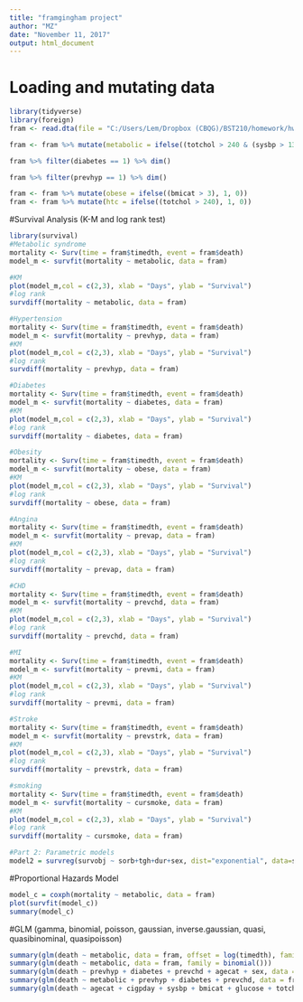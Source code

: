 ---
title: "framgingham project"
author: "MZ"
date: "November 11, 2017"
output: html_document
---
# Loading and mutating data
```{r}
library(tidyverse)
library(foreign)
fram <- read.dta(file = "C:/Users/Lem/Dropbox (CBQG)/BST210/homework/hw5/framingham.dta")

fram <- fram %>% mutate(metabolic = ifelse((totchol > 240 & (sysbp > 130 | bpmeds == 1 | prevhyp == 1) & bmicat > 2), 1, 0))

fram %>% filter(diabetes == 1) %>% dim()

fram %>% filter(prevhyp == 1) %>% dim()

fram <- fram %>% mutate(obese = ifelse((bmicat > 3), 1, 0))
fram <- fram %>% mutate(htc = ifelse((totchol > 240), 1, 0))
```

#Survival Analysis (K-M and log rank test)
```{r}
library(survival)
#Metabolic syndrome
mortality <- Surv(time = fram$timedth, event = fram$death)
model_m <- survfit(mortality ~ metabolic, data = fram)

#KM
plot(model_m,col = c(2,3), xlab = "Days", ylab = "Survival")
#log rank
survdiff(mortality ~ metabolic, data = fram)

#Hypertension
mortality <- Surv(time = fram$timedth, event = fram$death)
model_m <- survfit(mortality ~ prevhyp, data = fram)
#KM
plot(model_m,col = c(2,3), xlab = "Days", ylab = "Survival")
#log rank
survdiff(mortality ~ prevhyp, data = fram)

#Diabetes
mortality <- Surv(time = fram$timedth, event = fram$death)
model_m <- survfit(mortality ~ diabetes, data = fram)
#KM
plot(model_m,col = c(2,3), xlab = "Days", ylab = "Survival")
#log rank
survdiff(mortality ~ diabetes, data = fram)

#Obesity
mortality <- Surv(time = fram$timedth, event = fram$death)
model_m <- survfit(mortality ~ obese, data = fram)
#KM
plot(model_m,col = c(2,3), xlab = "Days", ylab = "Survival")
#log rank
survdiff(mortality ~ obese, data = fram)

#Angina
mortality <- Surv(time = fram$timedth, event = fram$death)
model_m <- survfit(mortality ~ prevap, data = fram)
#KM
plot(model_m,col = c(2,3), xlab = "Days", ylab = "Survival")
#log rank
survdiff(mortality ~ prevap, data = fram)

#CHD
mortality <- Surv(time = fram$timedth, event = fram$death)
model_m <- survfit(mortality ~ prevchd, data = fram)
#KM
plot(model_m,col = c(2,3), xlab = "Days", ylab = "Survival")
#log rank
survdiff(mortality ~ prevchd, data = fram)

#MI
mortality <- Surv(time = fram$timedth, event = fram$death)
model_m <- survfit(mortality ~ prevmi, data = fram)
#KM
plot(model_m,col = c(2,3), xlab = "Days", ylab = "Survival")
#log rank
survdiff(mortality ~ prevmi, data = fram)

#Stroke
mortality <- Surv(time = fram$timedth, event = fram$death)
model_m <- survfit(mortality ~ prevstrk, data = fram)
#KM
plot(model_m,col = c(2,3), xlab = "Days", ylab = "Survival")
#log rank
survdiff(mortality ~ prevstrk, data = fram)

#smoking
mortality <- Surv(time = fram$timedth, event = fram$death)
model_m <- survfit(mortality ~ cursmoke, data = fram)
#KM
plot(model_m,col = c(2,3), xlab = "Days", ylab = "Survival")
#log rank
survdiff(mortality ~ cursmoke, data = fram)

#Part 2: Parametric models
model2 = survreg(survobj ~ sorb+tgh+dur+sex, dist="exponential", data=srt)
```

#Proportional Hazards Model
```{r}
model_c = coxph(mortality ~ metabolic, data = fram)
plot(survfit(model_c))
summary(model_c)


```

#GLM (gamma, binomial, poisson, gaussian, inverse.gaussian, quasi, quasibinominal, quasipoisson)
```{r}
summary(glm(death ~ metabolic, data = fram, offset = log(timedth), family = poisson()))
summary(glm(death ~ metabolic, data = fram, family = binomial()))
summary(glm(death ~ prevhyp + diabetes + prevchd + agecat + sex, data = fram, family = binomial()))
summary(glm(death ~ metabolic + prevhyp + diabetes + prevchd, data = fram, offset = log(timedth), family = poisson()))
summary(glm(death ~ agecat + cigpday + sysbp + bmicat + glucose + totchol + sex + heartrte, data = fram, offset = log(timedth), family = poisson()))

```

